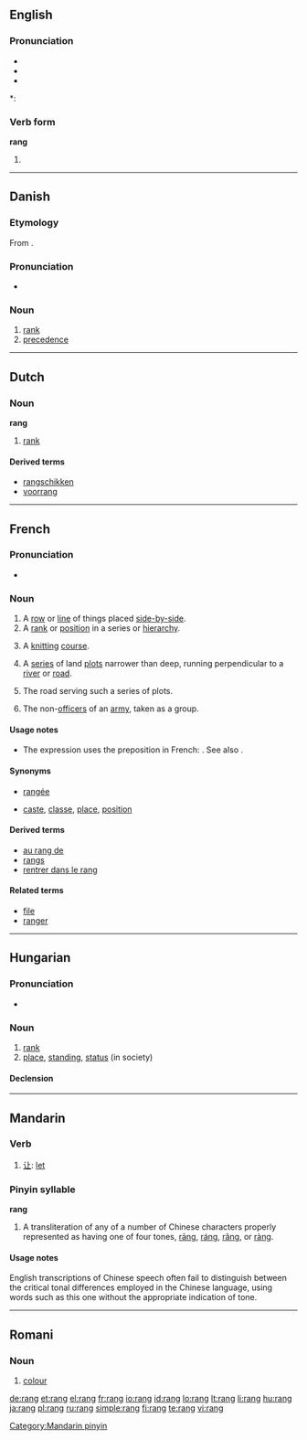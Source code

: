 {{also|rāng|ráng|rǎng|ràng}}
==English==

===Pronunciation===
* {{SAMPA|/"raN/}}
* {{IPA|/ˈɹæŋ/}}
* {{audio|en-us-rang.ogg|Audio (US)}}

*: {{rhymes|æŋ}}

===Verb form===
'''rang'''

# {{past tense of| to [[ring]]}}

----

==Danish==

===Etymology===
From {{etyl|fr|da}} {{term|rang|lang=fr}}.

===Pronunciation===
* {{IPA|/ranɡ/|[ʁɑŋˀ]|lang=da}}

===Noun===
{{da-noun|en|-}}

# [[rank]]
# [[precedence]]

----

==Dutch==

===Noun===
'''rang''' {{m}}

# [[rank]]

====Derived terms====
* [[rangschikken]]
* [[voorrang]]

----

==French==

===Pronunciation===
* {{audio|Fr-rang.ogg|audio}}

===Noun===
{{fr-noun|m}}

# A [[row]] or [[line]] of things placed [[side-by-side]].
# A [[rank]] or [[position]] in a series or [[hierarchy]].
# {{context|knitting|lang=fr}} A [[knitting]] [[course]].
# {{Canada|geography|lang=fr}} A [[series]] of land [[plot]]s narrower than deep, running perpendicular to a [[river]] or [[road]].
# {{Canada|geography|lang=fr}} The road serving such a series of plots.
# {{military|lang=fr}} {{uncountable}} The non-[[officer]]s of an [[army]], taken as a group.

====Usage notes====
* The expression {{term||in Xth rank}} uses the preposition {{term|à}} in French: {{term||au cinquième rang|in fifth place/rank}}. See also {{term|place}}.

====Synonyms====
* {{sense|a row or line}} [[rangée]] {{qualifier|objects only}}
* {{sense|a rank or position}} [[caste]], [[classe]],  [[place]], [[position]]

====Derived terms====
* [[au rang de]]
* [[rangs]] {{qualifier|plurale tantum}}
* [[rentrer dans le rang]]

====Related terms====
* [[file]]
* [[ranger]]

----

==Hungarian==

===Pronunciation===
* {{IPA|/ˈrɒŋg/|lang=hu}}

===Noun===
{{hu-noun|ok}}

# [[rank]]
# [[place]], [[standing]], [[status]] (in society)

====Declension====
{{hu-decl-ok|ran|g|ot}}{{hu-pos-otok|rang|j|jai}}

----

==Mandarin==

===Verb===
{{cmn-verb|p|pin=ràng|pint=rang4}}

# [[让]]: [[let]]

===Pinyin syllable===
'''rang'''

# A transliteration of any of a number of Chinese characters properly represented as having one of four tones, [[rāng]], [[ráng]], [[rǎng]], or [[ràng]].

====Usage notes====
English transcriptions of Chinese speech often fail to distinguish between the critical tonal differences employed in the Chinese language, using words such as this one without the appropriate indication of tone.

[[Category:Mandarin pinyin]]

----

==Romani==

===Noun===
{{rom-noun|rang|m||}}

# [[colour]]

[[de:rang]]
[[et:rang]]
[[el:rang]]
[[fr:rang]]
[[io:rang]]
[[id:rang]]
[[lo:rang]]
[[lt:rang]]
[[li:rang]]
[[hu:rang]]
[[ja:rang]]
[[pl:rang]]
[[ru:rang]]
[[simple:rang]]
[[fi:rang]]
[[te:rang]]
[[vi:rang]]